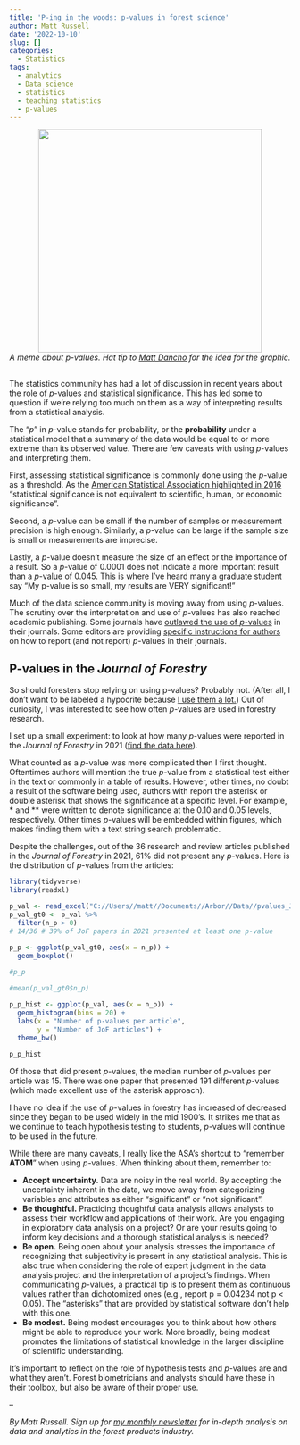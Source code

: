 ```yaml
---
title: 'P-ing in the woods: p-values in forest science'
author: Matt Russell
date: '2022-10-10'
slug: []
categories:
  - Statistics
tags:
  - analytics
  - Data science
  - statistics
  - teaching statistics
  - p-values
---
```


<center>

![](cena_Pvalue.png){width=400px}
</center>

<center>
*A meme about p-values. Hat tip to [Matt Dancho](https://www.linkedin.com/in/mattdancho/) for the idea for the graphic.* 
</center>

##

The statistics community has had a lot of discussion in recent years about the role of *p*-values and statistical significance. This has led some to question if we’re relying too much on them as a way of interpreting results from a statistical analysis. 

The “*p*” in *p*-value stands for probability, or the **probability** under a statistical model that a summary of the data would be equal to or more extreme than its observed value. There are few caveats with using *p*-values and interpreting them. 

First, assessing statistical significance is commonly done using the *p*-value as a threshold. As the [American Statistical Association highlighted in 2016](https://amstat.tandfonline.com/doi/full/10.1080/00031305.2016.1154108#.XWk_GyhKiUk) “statistical significance is not equivalent to scientific, human, or economic significance”.

Second, a *p*-value can be small if the number of samples or measurement precision is high enough. Similarly, a *p*-value can be large if the sample size is small or measurements are imprecise.

Lastly, a *p*-value doesn’t measure the size of an effect or the importance of a result. So a *p*-value of 0.0001 does not indicate a more important result than a *p*-value of 0.045. This is where I’ve heard many a graduate student say “My p-value is so small, my results are VERY significant!”

Much of the data science community is moving away from using *p*-values. The scrutiny over the interpretation and use of *p*-values has also reached academic publishing. Some journals have [outlawed the use of *p*-values](https://www.nature.com/articles/519009f) in their journals. Some editors are providing [specific instructions for authors](https://support.jmir.org/hc/en-us/articles/360000002012-How-should-P-values-be-reported-) on how to report (and not report) *p*-values in their journals.

## P-values in the *Journal of Forestry*

So should foresters stop relying on using p-values? Probably not. (After all, I don’t want to be labeled a hypocrite because [I use them a lot.](https://stats4nr.com/)) Out of curiosity, I was interested to see how often *p*-values are used in forestry research. 

I set up a small experiment: to look at how many *p*-values were reported in the *Journal of Forestry* in 2021 ([find the data here](https://github.com/mbrussell/myblog/tree/master/content/post/2022-10-10-p-ing-in-the-woods-p-values-in-forest-science)).

What counted as a *p*-value was more complicated then I first thought. Oftentimes authors will mention the true *p*-value from a statistical test either in the text or commonly in a table of results. However, other times, no doubt a result of the software being used, authors with report the asterisk or double asterisk that shows the significance at a specific level. For example, * and ** were written to denote significance at the 0.10 and 0.05 levels, respectively. Other times *p*-values will be embedded within figures, which makes finding them with a text string search problematic.  

Despite the challenges, out of the 36 research and review articles published in the *Journal of Forestry* in 2021, 61% did not present any *p*-values. Here is the distribution of *p*-values from the articles:

```r
library(tidyverse)
library(readxl)
```

```r
p_val <- read_excel("C://Users//matt//Documents//Arbor//Data//pvalues_JoF_FS.xlsx")
p_val_gt0 <- p_val %>% 
  filter(n_p > 0)
# 14/36 # 39% of JoF papers in 2021 presented at least one p-value 

```

```r
p_p <- ggplot(p_val_gt0, aes(x = n_p)) +
  geom_boxplot()
  
#p_p

#mean(p_val_gt0$n_p)

p_p_hist <- ggplot(p_val, aes(x = n_p)) +
  geom_histogram(bins = 20) +
  labs(x = "Number of p-values per article",
       y = "Number of JoF articles") +
  theme_bw()
  
p_p_hist
```

Of those that did present *p*-values, the median number of *p*-values per article was 15. There was one paper that presented 191 different *p*-values (which made excellent use of the asterisk approach). 

I have no idea if the use of *p*-values in forestry has increased of decreased since they began to be used widely in the mid 1900's. It strikes me that as we continue to teach hypothesis testing to students, *p*-values will continue to be used in the future. 

While there are many caveats, I really like the ASA’s shortcut to “remember **ATOM**” when using *p*-values. When thinking about them, remember to:

* **Accept uncertainty.** Data are noisy in the real world. By accepting the uncertainty inherent in the data, we move away from categorizing variables and attributes as either “significant” or “not significant”.
* **Be thoughtful.** Practicing thoughtful data analysis allows analysts to assess their workflow and applications of their work. Are you engaging in exploratory data analysis on a project? Or are your results going to inform key decisions and a thorough statistical analysis is needed?
* **Be open.** Being open about your analysis stresses the importance of recognizing that subjectivity is present in any statistical analysis. This is also true when considering the role of expert judgment in the data analysis project and the interpretation of a project’s findings. When communicating *p*-values, a practical tip is to present them as continuous values rather than dichotomized ones (e.g., report p = 0.04234 not p < 0.05). The “asterisks” that are provided by statistical software don’t help with this one.
* **Be modest.** Being modest encourages you to think about how others might be able to reproduce your work. More broadly, being modest promotes the limitations of statistical knowledge in the larger discipline of scientific understanding.


It’s important to reflect on the role of hypothesis tests and *p*-values are and what they aren’t. Forest biometricians and analysts should have these in their toolbox, but also be aware of their proper use.

--

*By Matt Russell. Sign up for [my monthly newsletter](https://mailchi.mp/d96897dc0f46/arbor-analytics) for in-depth analysis on data and analytics in the forest products industry.*

